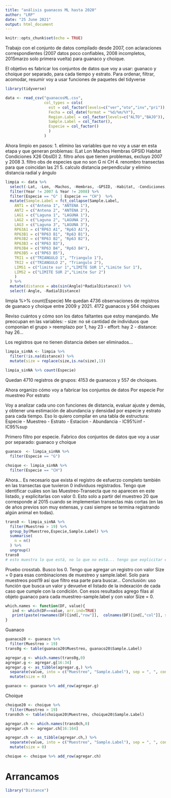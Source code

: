 ```yaml
---
title: "análisis guanacos ML hasta 2020"
author: "LRP"
date: "25 June 2021"
output: html_document
---
```


```r
knitr::opts_chunk$set(echo = TRUE)
```


Trabajo con el conjunto de datos compilado desde 2007, con aclaraciones correspondientes (2007 datos poco confiables, 2008 incompletos, 2015marzo solo primera vuelta) para guanaco y choique. 

El objetivo es fabricar los conjuntos de datos que voy a usar:
guanaco y choique por separado, para cada tiempo y estrato.
Para ordenar, filtrar, acomodar, resumir voy a usar funciones de paquetes del tidyverse

```r
library(tidyverse)
```

```r
data <- read_csv("guanacosML.csv",
                 col_types = cols(
                   est = col_factor(levels=c("ver","oto","inv","pri")),
                   Fecha = col_date(format = "%d/%m/%Y"),
                   Region.Label = col_factor(levels=c("ALTO","BAJO")),
                   Sample.Label = col_factor(),
                   Especie = col_factor()
                   )
                 )
```

Ahora limpio en pasos:
1. elimino las variables que no voy a usar en esta etapa y que generan problemas:
(Lat Lon Machos Hembras GPSID Habitat Condiciones X26 ObsID)
2. filtro años que tienen problemas, excluyo 2007 y 2008 
3. filtro obs de especies que no son G ni CH
4. renombro transectas para que coincidan las 21
5. calculo distancia perpendicular y elimino distancia radial y ángulo

```r
limpia <- data %>% 
  select(-Lat, -Lon, -Machos, -Hembras, -GPSID, -Habitat, -Condiciones, -...26, -ObsID) %>% 
  filter(Year != 2007 & Year != 2008) %>%
  filter(Especie == "G" | Especie == "CH")  %>% 
  mutate(Sample.Label = fct_collapse(Sample.Label,
    ANT1 = c("Antena 1", "ANTENA 1"),
    ANT2 = c("Antena 2", "ANTENA 2"),
    LAG1 = c("Laguna 1", "LAGUNA 1"),
    LAG2 = c("Laguna 2", "LAGUNA 2"),
    LAG3 = c("Laguna 3", "LAGUNA 3"),
    RP63A1 = c("RP63 A1", "Rp63 A1"),
    RP63B1 = c("RP63 B1", "Rp63 B1"),
    RP63B2 = c("RP63 B2", "Rp63 B2"),
    RP63B3 = c("RP63 B3"),
    RP63B4 = c("RP63 B4", "Rp63 B4"),
    RP63B5 = c("RP63 B5"),
    TRI1 = c("TRIANGULO 1", "Triangulo 1"),
    TRI2 = c("TRIANGULO 2", "Triangulo 2"),
    LIMS1 = c("limite sur 1","LIMITE SUR 1","Limite Sur 1"),
    LIMS2 = c("LIMITE SUR 2","Limite Sur 2")
    )
  ) %>% 
  mutate(distance = abs(sin(Angle)*RadialDistance)) %>% 
  select(-Angle, -RadialDistance)


```

limpia %>% count(Especie)
Me quedan 4736 observaciones de registros de guanaco y choique entre 2009 y 2021.
4172 guanacos y 564 choiques

Reviso cuántos y cómo son los datos faltantes que estoy manejando. Me preocupan en las variables:
- size: no sé cantidad de individuos que componían el grupo > reemplazo por 1, hay 23
- effort: hay 2
- distance: hay 26...

Los registros que no tienen distancia deben ser eliminados...

```r


limpia_sinNA <- limpia %>% 
  filter(!is.na(distance)) %>% 
  mutate(size = replace(size,is.na(size),1))
  
limpia_sinNA %>% count(Especie)

```
Quedan 4710 registros de grupos: 4153 de guanacos y 557 de choiques.

Ahora organizo cómo voy a fabricar los conjuntos de datos
Por especie
Por muestreo
Por estrato

Voy a analizar cada uno con funciones de distancia, evaluar ajuste y demás, y obtener una estimación de abundancia y densidad por especie y estrato para cada tiempo. Eso lo quiero compilar en una tabla de estructura:
Especie - Muestreo - Estrato - Estacion - Abundancia - IC95%inf - IC95%sup

Primero filtro por especie. Fabrico dos conjuntos de datos que voy a usar por separado: guanaco y choique

```r
guanaco  <- limpia_sinNA %>% 
  filter(Especie == "G")

choique <- limpia_sinNA %>% 
  filter(Especie == "CH")
```


Ahora... Es necesario que exista el registro de esfuerzo completo también en las transectas que tuvieron 0 individuos registrados. Tengo que identificar cuáles son las Muestreo-Transecta que no aparecen en este listado, y explicitarlas con valor 0. Esto solo a partir del muestreo 20 que corresponde al 2015 cuando se implementan transectas más cortas (en las de años previos son muy extensas, y casi siempre se termina registrando algún animal en todas).

```r

trans0 <- limpia_sinNA %>% 
  filter(Muestreo > 19) %>% 
  group_by(Muestreo,Especie,Sample.Label) %>% 
  summarise(
    n = n()
  ) %>% 
  ungroup()
trans0
# esto muestra lo que está, no lo que no está... tengo que explicitar esas combinaciones...

```
Pruebo crosstab. Busco los 0. Tengo que agregar un registro con valor Size = 0 para esas combinaciones de muestreo y sample.label. Solo para muestreos post19 así que filtro esa parte para buscar... Conclusión: uso función que busca un valor y devuelve el listado de la indexación de cada caso que cumple con la condición. Con esos resultados agrego filas al objeto guanaco para cada muestreo-sample.label y con valor Size = 0.


```r
which.names <- function(DF, value){
   ind <- which(DF==value, arr.ind=TRUE)
   print(paste(rownames(DF)[ind[,"row"]],  colnames(DF)[ind[,"col"]], sep=', '))
}
```

Guanaco
```r
guanaco20 <- guanaco %>% 
  filter(Muestreo > 19)
trans0g <- table(guanaco20$Muestreo, guanaco20$Sample.Label)

agregar.g <- which.names(trans0g,0)
agregar.g <- agregar.g[16:34]
agregar.g <- as_tibble(agregar.g,) %>% 
  separate(value, into = c("Muestreo", "Sample.Label"), sep = ", ", convert = T) %>% 
  mutate(size = 0)

guanaco <- guanaco %>% add_row(agregar.g)
```

Choique
```r
choique20 <- choique %>% 
  filter(Muestreo > 19)
trans0ch <- table(choique20$Muestreo, choique20$Sample.Label)

agregar.ch <- which.names(trans0ch,0)
agregar.ch <- agregar.ch[16:164]

agregar.ch <- as_tibble(agregar.ch,) %>% 
  separate(value, into = c("Muestreo", "Sample.Label"), sep = ", ", convert = T) %>% 
  mutate(size = 0)

choique <- choique %>% add_row(agregar.ch)

```

# Arrancamos


```r
library("Distance")
```
